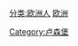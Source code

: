 {{Catnav|頁面分類|地理|国家|欧洲国家|卢森堡}}
{{Commonscat|People of Luxembourg}}

[[Category:卢森堡|Category:卢森堡]]
[[分类:欧洲人|分类:欧洲人]]
[[分类:各國人物|欧洲]]